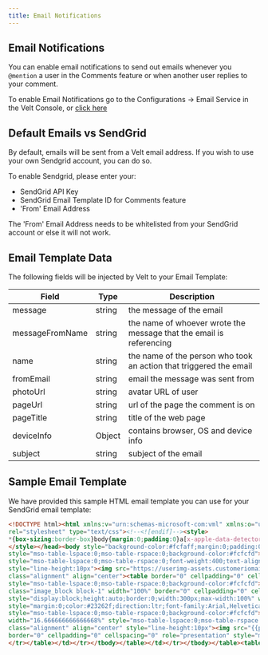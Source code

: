 ```yaml
---
title: Email Notifications
---
```


## Email Notifications

You can enable email notifications to send out emails whenever you `@mention` a user in the Comments feature or when another user replies to your comment.

To enable Email Notifications go to the Configurations -> Email Service in the Velt Console, or [click here](https://console.velt.dev/dashboard/config/email)

## Default Emails vs SendGrid 

By default, emails will be sent from a Velt email address. If you wish to use your own Sendgrid account, you can do so.

To enable Sendgrid, please enter your:
 - SendGrid API Key 
 - SendGrid Email Template ID for Comments feature
 - 'From' Email Address

<Warning> The 'From' Email Address needs to be whitelisted from your SendGrid account or else it will not work.</Warning>


## Email Template Data

The following fields will be injected by Velt to your Email Template:

| Field             | Type          | Description       |
| ----------------- | ------------- | ------------------|
| message           | string        | the message of the email |
| messageFromName   | string        | the name of whoever wrote the message that the email is referencing |      
| name              | string        | the name of the person who took an action that triggered the email |
| fromEmail         | string        | email the message was sent from |
| photoUrl          | string        | avatar URL of user |
| pageUrl           | string        | url of the page the comment is on  |
| pageTitle         | string        | title of the web page |
| deviceInfo        | Object        | contains browser, OS and device info |     
| subject           | string        | subject of the email  |
 


## Sample Email Template

We have provided this sample HTML email template you can use for your SendGrid email template:

```html
<!DOCTYPE html><html xmlns:v="urn:schemas-microsoft-com:vml" xmlns:o="urn:schemas-microsoft-com:office:office" lang="en"><head><title></title><meta http-equiv="Content-Type" content="text/html; charset=utf-8"><meta name="viewport" content="width=device-width,initial-scale=1"><!--[if mso]><xml><o:OfficeDocumentSettings><o:PixelsPerInch>96</o:PixelsPerInch><o:AllowPNG/></o:OfficeDocumentSettings></xml><![endif]--><!--[if !mso]><!--><link href="https://fonts.googleapis.com/css?family=Lato" 
rel="stylesheet" type="text/css"><!--<![endif]--><style>
*{box-sizing:border-box}body{margin:0;padding:0}a[x-apple-data-detectors]{color:inherit!important;text-decoration:inherit!important}#MessageViewBody a{color:inherit;text-decoration:none}p{line-height:inherit}.desktop_hide,.desktop_hide table{mso-hide:all;display:none;max-height:0;overflow:hidden}.image_block img+div{display:none} @media (max-width:620px){.row-6 .column-2 .block-1.button_block .alignment a,.row-6 .column-2 .block-1.button_block .alignment div,.row-8 .column-2 .block-1.button_block .alignment a,.row-8 .column-2 .block-1.button_block .alignment div,.row-9 .column-2 .block-1.button_block .alignment a,.row-9 .column-2 .block-1.button_block .alignment div{display:inline-block!important}.row-content{width:100%!important}.mobile_hide{display:none}.stack .column{width:100%;display:block}.mobile_hide{min-height:0;max-height:0;max-width:0;overflow:hidden;font-size:0}.desktop_hide,.desktop_hide table{display:table!important;max-height:none!important}.row-3 .column-2 .block-1.heading_block h2,.row-4 .column-2 .block-1.heading_block h3,.row-6 .column-1 .block-1.heading_block h1,.row-6 .column-2 .block-1.button_block .alignment,.row-7 .column-1 .block-1.heading_block h1,.row-7 .column-2 .block-1.heading_block h1,.row-8 .column-1 .block-1.heading_block h1,.row-8 .column-2 .block-1.button_block .alignment,.row-9 .column-1 .block-1.heading_block h1,.row-9 .column-2 .block-1.button_block .alignment{text-align:center!important}.row-3 .column-2 .block-1.heading_block td.pad{padding:10px 0 5px!important}.row-2 .column-1 .block-2.heading_block td.pad{padding:15px 20px 25px!important}.row-6 .column-1 .block-1.heading_block td.pad,.row-7 .column-1 .block-1.heading_block td.pad,.row-8 .column-1 .block-1.heading_block td.pad{padding:20px 0 10px 10px!important}.row-7 .column-2 .block-1.heading_block td.pad{padding:0 0 20px 10px!important}.row-5 .column-1 .block-1.button_block td.pad,.row-6 .column-2 .block-1.button_block td.pad,.row-8 .column-2 .block-1.button_block td.pad{padding:0 10px 10px!important}.row-5 .column-1 .block-1.button_block a span,.row-5 .column-1 .block-1.button_block div,.row-5 .column-1 .block-1.button_block div span{font-size:15px!important;line-height:1.5!important}.row-4 .column-2 .block-1.heading_block td.pad{padding:0 15px 15px!important}.row-9 .column-1 .block-1.heading_block td.pad{padding:20px 0 0 10px!important}.row-6 .column-2 .block-1.button_block a span,.row-6 .column-2 .block-1.button_block div,.row-6 .column-2 .block-1.button_block div span,.row-8 .column-2 .block-1.button_block a span,.row-8 .column-2 .block-1.button_block div,.row-8 .column-2 .block-1.button_block div span,.row-9 .column-2 .block-1.button_block a span,.row-9 .column-2 .block-1.button_block div,.row-9 .column-2 .block-1.button_block div span{line-height:2!important}.row-9 .column-2 .block-1.button_block td.pad{padding:0 10px 20px!important}.row-3 .column-1,.row-7 .column-1{padding:5px 15px 0!important}.row-4 .column-1{padding:0 15px 20px!important}.row-5 .column-1{padding:20px 15px 10px!important}.row-6 .column-1{padding:25px 15px 5px!important}.row-8 .column-1,.row-9 .column-1{padding:5px 15px!important}.row-10 .column-1{padding:25px 15px!important}.row-11 .column-1{padding:20px 0 5px!important}}
</style></head><body style="background-color:#fcfaff;margin:0;padding:0;-webkit-text-size-adjust:none;text-size-adjust:none"><table class="nl-container" width="100%" border="0" cellpadding="0" cellspacing="0" role="presentation" style="mso-table-lspace:0;mso-table-rspace:0;background-color:#fcfaff"><tbody><tr><td><table class="row row-1" align="center" width="100%" border="0" cellpadding="0" cellspacing="0" role="presentation" 
style="mso-table-lspace:0;mso-table-rspace:0;background-color:#fcfcfd"><tbody><tr><td><table class="row-content stack" align="center" border="0" cellpadding="0" cellspacing="0" role="presentation" style="mso-table-lspace:0;mso-table-rspace:0;background-color:#fff;color:#000;width:600px" width="600"><tbody><tr><td class="column column-1" width="100%" 
style="mso-table-lspace:0;mso-table-rspace:0;font-weight:400;text-align:left;padding-left:15px;padding-right:15px;vertical-align:top;border-top:0;border-right:0;border-bottom:0;border-left:0"><table class="image_block block-1" width="100%" border="0" cellpadding="0" cellspacing="0" role="presentation" style="mso-table-lspace:0;mso-table-rspace:0"><tr><td class="pad" style="padding-bottom:15px;padding-top:15px;width:100%;padding-right:0;padding-left:0"><div class="alignment" align="center" 
style="line-height:10px"><img src="https://userimg-assets.customeriomail.com/images/client-env-130244/1672229401114_bf6f38add70cda9d60a2bdb92a92eab6_jiouxj%25201_01GNCA7D03JX85CJMAZFP37R16.png" style="display:block;height:auto;border:0;width:171px;max-width:100%" width="171"></div></td></tr></table><table class="divider_block block-2" width="100%" border="0" cellpadding="0" cellspacing="0" role="presentation" style="mso-table-lspace:0;mso-table-rspace:0"><tr><td class="pad"><div 
class="alignment" align="center"><table border="0" cellpadding="0" cellspacing="0" role="presentation" width="100%" style="mso-table-lspace:0;mso-table-rspace:0"><tr><td class="divider_inner" style="font-size:1px;line-height:1px;border-top:1px solid #d9d9d9"><span>&#8202;</span></td></tr></table></div></td></tr></table></td></tr></tbody></table></td></tr></tbody></table><table class="row row-2" align="center" width="100%" border="0" cellpadding="0" cellspacing="0" role="presentation" 
style="mso-table-lspace:0;mso-table-rspace:0;background-color:#fcfcfd"><tbody><tr><td><table class="row-content stack" align="center" border="0" cellpadding="0" cellspacing="0" role="presentation" style="mso-table-lspace:0;mso-table-rspace:0;color:#000;width:600px" width="600"><tbody><tr><td class="column column-1" width="100%" style="mso-table-lspace:0;mso-table-rspace:0;font-weight:400;text-align:left;vertical-align:top;border-top:0;border-right:0;border-bottom:0;border-left:0"><table 
class="image_block block-1" width="100%" border="0" cellpadding="0" cellspacing="0" role="presentation" style="mso-table-lspace:0;mso-table-rspace:0"><tr><td class="pad" style="padding-bottom:24px;padding-top:24px;width:100%;padding-right:0;padding-left:0"><div class="alignment" align="center" style="line-height:10px"><img src="https://userimg-assets.customeriomail.com/images/client-env-130244/1681999609203_header-tagged_01GYFFTFVMRN5HKXDR99E5Z4VE.png" 
style="display:block;height:auto;border:0;width:300px;max-width:100%" width="300"></div></td></tr></table><table class="heading_block block-2" width="100%" border="0" cellpadding="0" cellspacing="0" role="presentation" style="mso-table-lspace:0;mso-table-rspace:0"><tr><td class="pad" style="padding-bottom:30px;padding-left:60px;padding-right:60px;padding-top:15px;text-align:center;width:100%"><h1 
style="margin:0;color:#23262f;direction:ltr;font-family:Arial,Helvetica Neue,Helvetica,sans-serif;font-size:28px;font-weight:700;letter-spacing:normal;line-height:120%;text-align:center;margin-top:0;margin-bottom:0"><span class="tinyMce-placeholder">{{name}} {{subject}}.</span></h1></td></tr></table></td></tr></tbody></table></td></tr></tbody></table><table class="row row-3" align="center" width="100%" border="0" cellpadding="0" cellspacing="0" role="presentation" 
style="mso-table-lspace:0;mso-table-rspace:0;background-color:#fcfcfd"><tbody><tr><td><table class="row-content stack" align="center" border="0" cellpadding="0" cellspacing="0" role="presentation" style="mso-table-lspace:0;mso-table-rspace:0;background-color:#fff;border-bottom:0 solid #e6e8ec;border-left:1px solid #e6e8ec;border-radius:20px 20px 0 0;border-right:1px solid #e6e8ec;border-top:1px solid #e6e8ec;color:#000;width:600px" width="600"><tbody><tr><td class="column column-1" 
width="16.666666666666668%" style="mso-table-lspace:0;mso-table-rspace:0;font-weight:400;text-align:left;padding-left:15px;padding-right:15px;padding-top:5px;vertical-align:top;border-top:0;border-right:0;border-bottom:0;border-left:0"><table class="image_block block-1" width="100%" border="0" cellpadding="0" cellspacing="0" role="presentation" style="mso-table-lspace:0;mso-table-rspace:0"><tr><td class="pad" style="padding-left:10px;padding-right:10px;padding-top:10px;width:100%"><div 
class="alignment" align="center" style="line-height:10px"><img src="{{photoUrl}}" style="display:block;height:auto;border:0;width:50px;max-width:100%" width="50"></div></td></tr></table></td><td class="column column-2" width="83.33333333333333%" style="mso-table-lspace:0;mso-table-rspace:0;font-weight:400;text-align:left;padding-bottom:5px;padding-top:5px;vertical-align:top;border-top:0;border-right:0;border-bottom:0;border-left:0"><table class="heading_block block-1" width="100%" 
border="0" cellpadding="0" cellspacing="0" role="presentation" style="mso-table-lspace:0;mso-table-rspace:0"><tr><td class="pad" style="padding-bottom:5px;padding-top:20px;text-align:center;width:100%"><h2 style="margin:0;color:#141416;direction:ltr;font-family:Arial,Helvetica Neue,Helvetica,sans-serif;font-size:20px;font-weight:700;letter-spacing:normal;line-height:120%;text-align:left;margin-top:0;margin-bottom:0"><span class="tinyMce-placeholder">{{messageFromName}}</span></h2></td>
</tr></table></td></tr></tbody></table></td></tr></tbody></table><table class="row row-4" align="center" width="100%" border="0" cellpadding="0" cellspacing="0" role="presentation" style="mso-table-lspace:0;mso-table-rspace:0;background-color:#fcfcfd"><tbody><tr><td><table class="row-content stack" align="center" borde...
```